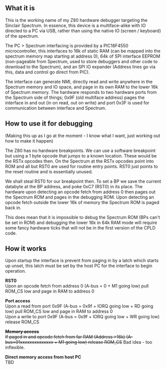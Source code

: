 == What it is ==
This is the working name of my Z80 hardware debugger targeting the Sinclair Spectrum. In essence, this device is a multiface-alike with IO directed to a PC via USB, rather than using the native IO (screen / keyboard) of the spectrum.

The PC > Spectrum interfacing is provided by a PIC18F4550 microcontroller, this interfaces to 16k of static RAM (can be mapped into the spectrum memory map starting at address 0), 64k of SPI interface EEPROM (non-pageable from Spectrum, used to store debuggers and other code to download to the Spectrum), and an SPI IO expander (Address lines go via this, data and control go direct from PIC).

The interface can generate NMI, directly read and write anywhere in the Spectrum memory and IO space, and page in its own RAM to the lower 16k of Spectrum memory. The hardware responds to two hardware ports from the Spectrum side of things; 0x9F (old multiface address) pages the interface in and out (in on read, out on write) and port 0x3F is used for communication between interface and Spectrum.

== How to use it for debugging ==

(Making this up as I go at the moment - I know what I want, just working out how to make it happen)

The Z80 has no hardware breakpoints. We can use a software breakpoint but using a 1 byte opcode that jumps to a known location. These would be the RSTx opcodes then. On the Spectrum at the RSTx opcodes point into ROM and all but RST0 are used for routine entry points. RST0 just points to the reset routine and is essentially unused.

We shall steal RST0 for our breakpoint then. To set a BP we save the current databyte at the BP address, and poke 0xC7 (RST0) in its place. The hardware upon detecting an opcode fetch from address 0 then pages out the Spectrum ROM and pages in the debugging ROM. Upon detecting an opcode fetch outside the lower 16k of memory the Spectrum ROM is paged back in. 

This does mean that it is impossible to debug the Spectrum ROM (BPs can't be set in ROM) and debugging the lower 16k in 64k RAM mode will require some fancy hardware ticks that will not be in the first version of the CPLD code.


== How it works ==

Upon startup the interface is prevent from paging in by a latch which starts up unset, this latch must be set by the host PC for the interface to begin operation.

'''RST0'''
<br/>Upon an opcode fetch from address 0 (A-bus = 0 + M1 going low) pull ROM_CS low and page in RAM to address 0

'''Port access'''
<br/>Upon a read from port 0x9F (A-bus = 0x9f + IORQ going low + RD going low) pull ROM_CS low and page in RAM to address 0
<br/>Upon a write to  port 0x9F (A-bus = 0x9f + IORQ going low + WR going low) release ROM_CS 

<strike>
'''Memory access'''
<br/>If paged in and opcode fetch from far RAM (Address >16k) (A-bus=01xxxxxxxxxxxxxx + M1 going low) release ROM_CS
</strike>
Bad idea - too inflexible.

'''Direct memory access from host PC'''
<br/>TBD